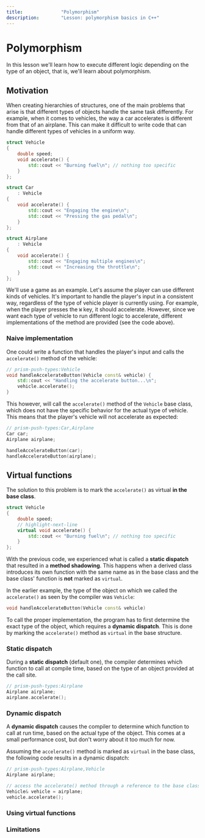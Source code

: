 ```yaml
---
title:				"Polymorphism"
description:		"Lesson: polymorphism basics in C++"
---
```


# Polymorphism

In this lesson we'll learn how to execute different logic depending on the type of an object, that is, we'll learn about polymorphism.

## Motivation

When creating hierarchies of structures, one of the main problems that arise is that different types of objects handle the same task differently.
For example, when it comes to vehicles, the way a car accelerates is different from that of an airplane.
This can make it difficult to write code that can handle different types of vehicles in a uniform way.

```cpp title="🤔 Different logic for different types of vehicles"
struct Vehicle
{
	double speed;
	void accelerate() {
		std::cout << "Burning fuel\n"; // nothing too specific
	}
};

struct Car
	: Vehicle
{
	void accelerate() {
		std::cout << "Engaging the engine\n";
		std::cout << "Pressing the gas pedal\n";
	}
};

struct Airplane
	: Vehicle
{
	void accelerate() {
		std::cout << "Engaging multiple engines\n";
		std::cout << "Increasing the throttle\n";
	}
};
```

We'll use a game as an example. Let's assume the player can use different kinds of vehicles. It's important to handle the player's input
in a consistent way, regardless of the type of vehicle player is currently using. For example, when the player presses the `W` key,
it should accelerate. However, since we want each type of vehicle to run different logic to accelerate,
different implementations of the method are provided (see the code above).

### Naive implementation

<script src="https://asciinema.org/a/14.js" id="asciicast-14" async></script>

One could write a function that handles the player's input and calls the `accelerate()` method of the vehicle:

```cpp
// prism-push-types:Vehicle
void handleAccelerateButton(Vehicle const& vehicle) {
	std::cout << "Handling the accelerate button...\n";
	vehicle.accelerate();
}
```

This however, will call the `accelerate()` method of the `Vehicle` base class, which does not have the specific behavior
for the actual type of vehicle. This means that the player's vehicle will not accelerate as expected:

```cpp title="💢 Unexpected behavior"
// prism-push-types:Car,Airplane
Car car;
Airplane airplane;

handleAccelerateButton(car);
handleAccelerateButton(airplane);
```

## Virtual functions

The solution to this problem is to mark the `accelerate()` as virtual **in the base class**.

```cpp
struct Vehicle
{
	double speed;
	// highlight-next-line
	virtual void accelerate() {
		std::cout << "Burning fuel\n"; // nothing too specific
	}
};
```

With the previous code, we experienced what is called a **static dispatch** that resulted in a **method shadowing**.
This happens when a derived class introduces its own function with the same name as in the base class
and the base class' function is **not** marked as `virtual`.

In the earlier example, the type of the object on which we called the `accelerate()` as seen by the compiler was `Vehicle`:

```cpp
void handleAccelerateButton(Vehicle const& vehicle)
```

To call the proper implementation, the program has to first determine the exact type of the object, which requires a **dynamic dispatch**.
This is done by marking the `accelerate()` method as `virtual` in the base structure.

### Static dispatch

During a **static dispatch** (default one), the compiler determines which function to call at compile time, based on the type of an object
provided at the call site.

```cpp title="💡 Static dispatch"
// prism-push-types:Airplane
Airplane airplane;
airplane.accelerate();
```

### Dynamic dispatch

A **dynamic dispatch** causes the compiler to determine which function to call at run time, based on the actual type of the object.
This comes at a small performance cost, but don't worry about it too much for now.

Assuming the `accelerate()` method is marked as `virtual` in the base class, the following code results in a dynamic dispatch:

```cpp title="💡 Dynamic dispatch"
// prism-push-types:Airplane,Vehicle
Airplane airplane;

// access the accelerate() method through a reference to the base class
Vehicle& vehicle = airplane;
vehicle.accelerate();
```

### Using virtual functions

### Limitations
